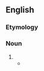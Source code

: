 {{also|blood work}}
==English==

===Etymology===
{{compound|en|blood|work}}

===Noun===
{{en-noun|-}}

# {{alternative spelling of|en|blood work}}
#* {{quote-book|en|year=2005|author=Joel M. Evans|title=The Whole Pregnancy Handbook|chapter=|url=https://books.google.com/books?id=eLxAdb9MQTwC&pg=PT348|page=348|text=The number is calculated by comparing risk factors from personal and family history with the results of '''bloodwork'''.}}